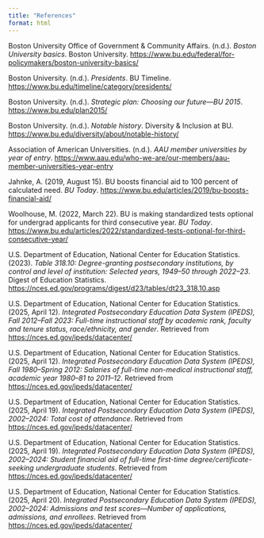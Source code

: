 ```yaml
---
title: "References"
format: html
---
```


Boston University Office of Government & Community Affairs. (n.d.). *Boston University basics*. Boston University. <https://www.bu.edu/federal/for-policymakers/boston-university-basics/>

Boston University. (n.d.). *Presidents*. BU Timeline. <https://www.bu.edu/timeline/category/presidents/>

Boston University. (n.d.). *Strategic plan: Choosing our future—BU 2015*. <https://www.bu.edu/plan2015/>

Boston University. (n.d.). *Notable history*. Diversity & Inclusion at BU. <https://www.bu.edu/diversity/about/notable-history/>

Association of American Universities. (n.d.). *AAU member universities by year of entry*. <https://www.aau.edu/who-we-are/our-members/aau-member-universities-year-entry>

Jahnke, A. (2019, August 15). BU boosts financial aid to 100 percent of calculated need. *BU Today*. <https://www.bu.edu/articles/2019/bu-boosts-financial-aid/>

Woolhouse, M. (2022, March 22). BU is making standardized tests optional for undergrad applicants for third consecutive year. *BU Today*. <https://www.bu.edu/articles/2022/standardized-tests-optional-for-third-consecutive-year/>

U.S. Department of Education, National Center for Education Statistics. (2023). *Table 318.10: Degree-granting postsecondary institutions, by control and level of institution: Selected years, 1949–50 through 2022–23*. Digest of Education Statistics. <https://nces.ed.gov/programs/digest/d23/tables/dt23_318.10.asp>

U.S. Department of Education, National Center for Education Statistics. (2025, April 12). *Integrated Postsecondary Education Data System (IPEDS), Fall 2012–Fall 2023: Full-time instructional staff by academic rank, faculty and tenure status, race/ethnicity, and gender*. Retrieved from <https://nces.ed.gov/ipeds/datacenter/>

U.S. Department of Education, National Center for Education Statistics. (2025, April 12). *Integrated Postsecondary Education Data System (IPEDS), Fall 1980–Spring 2012: Salaries of full-time non-medical instructional staff, academic year 1980–81 to 2011–12*. Retrieved from <https://nces.ed.gov/ipeds/datacenter/>

U.S. Department of Education, National Center for Education Statistics. (2025, April 19). *Integrated Postsecondary Education Data System (IPEDS), 2002–2024: Total cost of attendance*. Retrieved from <https://nces.ed.gov/ipeds/datacenter/>

U.S. Department of Education, National Center for Education Statistics. (2025, April 19). *Integrated Postsecondary Education Data System (IPEDS), 2002–2024: Student financial aid of full-time first-time degree/certificate-seeking undergraduate students*. Retrieved from <https://nces.ed.gov/ipeds/datacenter/>

U.S. Department of Education, National Center for Education Statistics. (2025, April 20). *Integrated Postsecondary Education Data System (IPEDS), 2002–2024: Admissions and test scores—Number of applications, admissions, and enrollees*. Retrieved from <https://nces.ed.gov/ipeds/datacenter/>
